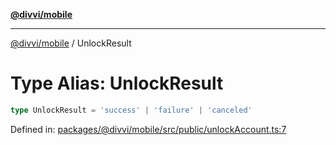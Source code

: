 [**@divvi/mobile**](../README.md)

---

[@divvi/mobile](../README.md) / UnlockResult

# Type Alias: UnlockResult

```ts
type UnlockResult = 'success' | 'failure' | 'canceled'
```

Defined in: [packages/@divvi/mobile/src/public/unlockAccount.ts:7](https://github.com/divvi-xyz/divvi-mobile/blob/main/packages/@divvi/mobile/src/public/unlockAccount.ts#L7)
